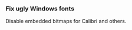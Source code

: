 === Fix ugly Windows fonts ===

Disable embedded bitmaps for Calibri and others.

{{ic|mkdir ~/.config/fontconfig/conf.d/}}
{{hc|~/.config/fontconfig/conf.d/20-no-embedded.conf|2=<nowiki>
<?xml version="1.0"?>
<!DOCTYPE fontconfig SYSTEM "fonts.dtd">
<fontconfig>
  <match target="font">
    <edit name="embeddedbitmap" mode="assign">
      <bool>false</bool>
    </edit>
  </match>
</fontconfig>
</nowiki>
}}